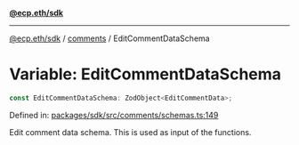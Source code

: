 [**@ecp.eth/sdk**](../../index.mdx)

***

[@ecp.eth/sdk](/sdk-reference/index.mdx) / [comments](/sdk-reference/comments/index.mdx) / EditCommentDataSchema

# Variable: EditCommentDataSchema

```ts
const EditCommentDataSchema: ZodObject<EditCommentData>;
```

Defined in: [packages/sdk/src/comments/schemas.ts:149](https://github.com/ecp-eth/comments-monorepo/blob/main/packages/sdk/src/comments/schemas.ts#L149)

Edit comment data schema. This is used as input of the functions.
